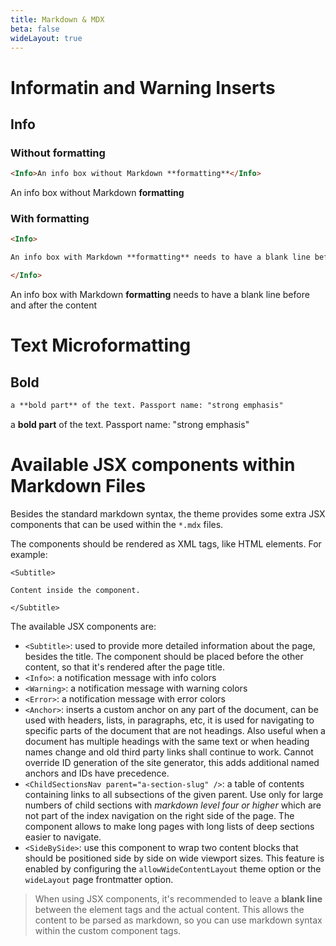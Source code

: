 ```yaml
---
title: Markdown & MDX
beta: false
wideLayout: true
---
```


# Informatin and Warning Inserts

## Info

### Without formatting

<SideBySide>

```md
<Info>An info box without Markdown **formatting**</Info>
```

<Info>An info box without Markdown **formatting**</Info>

</SideBySide>

### With formatting

<SideBySide>

```md
<Info>

An info box with Markdown **formatting** needs to have a blank line before and after the content

</Info>
```

<Info>

An info box with Markdown **formatting** needs to have a blank line before and after the content

</Info>

</SideBySide>


# Text Microformatting

## Bold

<SideBySide>

```md
a **bold part** of the text. Passport name: "strong emphasis"
```

a **bold part** of the text. Passport name: "strong emphasis"

</SideBySide>

# Available JSX components within Markdown Files

Besides the standard markdown syntax, the theme provides some extra JSX components that can be used within the `*.mdx` files.

The components should be rendered as XML tags, like HTML elements. For example:

```mdx
<Subtitle>

Content inside the component.

</Subtitle>
```

The available JSX components are:

- `<Subtitle>`: used to provide more detailed information about the page, besides the title. The component should be placed before the other content, so that it's rendered after the page title.
- `<Info>`: a notification message with info colors
- `<Warning>`: a notification message with warning colors
- `<Error>`: a notification message with error colors
- `<Anchor>`: inserts a custom anchor on any part of the document, can be used with headers, lists, in paragraphs, etc, it is used for navigating to specific parts of the document that are not headings. Also useful when a document has multiple headings with the same text or when heading names change and old third party links shall continue to work. Cannot override ID generation of the site generator, this adds additional named anchors and IDs have precedence.
- `<ChildSectionsNav parent="a-section-slug" />`: a table of contents containing links to all subsections of the given parent. Use only for large numbers of child sections with _markdown level four or higher_ which are not part of the index navigation on the right side of the page. The component allows to make long pages with long lists of deep sections easier to navigate.
- `<SideBySide>`: use this component to wrap two content blocks that should be positioned side by side on wide viewport sizes. This feature is enabled by configuring the `allowWideContentLayout` theme option or the `wideLayout` page frontmatter option.

> When using JSX components, it's recommended to leave a **blank line** between the element tags and the actual content. This allows the content to be parsed as markdown, so you can use markdown syntax within the custom component tags.



